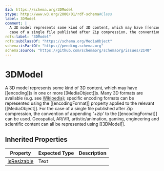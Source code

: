 ```yaml
---
$id: https://schema.org/3DModel
$type: http://www.w3.org/2000/01/rdf-schema#Class
label: 3DModel
comment: |
  A 3D model represents some kind of 3D content, which may have [[encoding]]s in one or more [[MediaObject]]s. Many 3D formats are available (e.g. see [Wikipedia](https://en.wikipedia.org/wiki/Category:3D_graphics_file_formats)); specific encoding formats can be represented using the [[encodingFormat]] property applied to the relevant [[MediaObject]]. For the
  case of a single file published after Zip compression, the convention of appending '+zip' to the [[encodingFormat]] can be used. Geospatial, AR/VR, artistic/animation, gaming, engineering and scientific content can all be represented using [[3DModel]].
rdfs:label: "3DModel"
rdfs:subClassOf: "https://schema.org/MediaObject"
schema:isPartOf: "https://pending.schema.org"
schema:source: "https://github.com/schemaorg/schemaorg/issues/2140"
---
```


# 3DModel

A 3D model represents some kind of 3D content, which may have [[encoding]]s in one or more [[MediaObject]]s. Many 3D formats are available (e.g. see [Wikipedia](https://en.wikipedia.org/wiki/Category:3D_graphics_file_formats)); specific encoding formats can be represented using the [[encodingFormat]] property applied to the relevant [[MediaObject]]. For the
case of a single file published after Zip compression, the convention of appending '+zip' to the [[encodingFormat]] can be used. Geospatial, AR/VR, artistic/animation, gaming, engineering and scientific content can all be represented using [[3DModel]].

## Inherited Properties

| Property | Expected Type | Description |
| --- | --- | --- |
| [isResizable](https://schema.org/isResizable) | Text |  |
